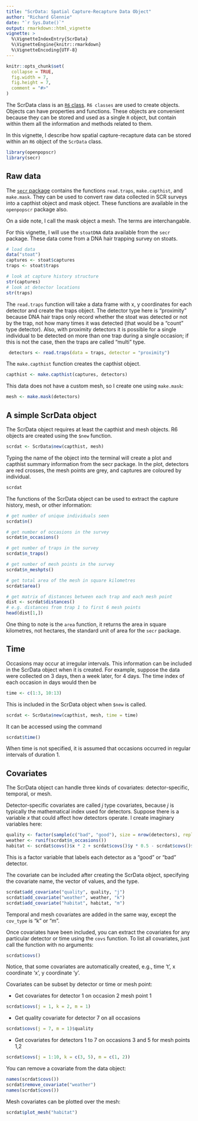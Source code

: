 ```yaml
---
title: "ScrData: Spatial Capture-Recapture Data Object"
author: "Richard Glennie"
date: "`r Sys.Date()`"
output: rmarkdown::html_vignette
vignette: >
  %\VignetteIndexEntry{ScrData}
  %\VignetteEngine{knitr::rmarkdown}
  %\VignetteEncoding{UTF-8}
---
```


```r
knitr::opts_chunk$set(
  collapse = TRUE,
  fig.width = 7, 
  fig.height = 7, 
  comment = "#>"
)
```

The ScrData class is an [<code>R6</code> class](https://cran.r-project.org/web/packages/R6/vignettes/Introduction.html). <code>R6 classes</code> are used to create objects. Objects can have properties and functions. These objects are convenient because they can be stored and used as a single <code>R</code> object, but contain within them all the information and methods related to them. 

In this vignette, I describe how spatial capture-recapture data can be stored within an <code>R6</code> object of the <code>ScrData</code> class. 

```r
library(openpopscr)
library(secr)
```

## Raw data 

The [<code>secr</code> package](https://cran.r-project.org/package=secr) contains the functions <code>read.traps</code>, <code>make.capthist</code>, and <code>make.mask</code>. They can be used to convert raw data collected in SCR surveys into a capthist object and mask object. These functions are available in the <code>openpopscr</code> package also. 

On a side note, I call the mask object a mesh. The terms are interchangable. 

For this vignette, I will use the <code>stoatDNA</code> data available from the <code>secr</code> package. These data
come from a DNA hair trapping survey on stoats. 

```r
# load data 
data("stoat")
captures <- stoat$captures
traps <- stoat$traps

# look at capture history structure 
str(captures)
# look at detector locations 
str(traps)
```

The <code>read.traps</code> function will take a data frame with x, y coordinates for each detector and create
 the traps object. The detector type here is "proximity" because DNA hair traps only record whether the stoat 
 was detected or not by the trap, not how many times it was detected (that would be a "count" type detector). Also, with proximity detectors it is possible for a single individual to be
 detected on more than one trap during a single occasion; if this is not the case,
 then the traps are called "multi" type.  
 
```r
 detectors <- read.traps(data = traps, detector = "proximity")
```

The <code>make.capthist</code> function creates the capthist object. 

```r
capthist <- make.capthist(captures, detectors)
```


This data does not have a custom mesh, so I create one using <code>make.mask</code>: 
```r
mesh <- make.mask(detectors)
```

## A simple ScrData object 

The ScrData object requires at least the capthist and mesh objects. R6 objects are created using the <code>$new</code> function. 

```r
scrdat <- ScrData$new(capthist, mesh)
```

Typing the name of the object into the terminal will create a plot and capthist summary information from the secr package. In the plot, 
detectors are red crosses, the mesh points are grey, and captures are coloured by individual. 

```r
scrdat
```

The functions of the ScrData object can be used to extract the capture history, mesh, or other information: 
```r
# get number of unique individuals seen 
scrdat$n()

# get number of occasions in the survey 
scrdat$n_occasions()

# get number of traps in the survey 
scrdat$n_traps()

# get number of mesh points in the survey 
scrdat$n_meshpts()

# get total area of the mesh in square kilometres 
scrdat$area()

# get matrix of distances between each trap and each mesh point 
dist <- scrdat$distances()
# e.g. distances from trap 1 to first 6 mesh points 
head(dist[1,])
```

One thing to note is the <code>area</code> function, it returns the area in square kilometres, not hectares, the standard unit of area for the <code>secr</code> package. 

## Time 

Occasions may occur at irregular intervals. This information can be included in the ScrData object when it is created. For example, suppose the data were collected on $3$ days, then a week later, for $4$ days. The time index of each occasion in days would then be 
```r
time <- c(1:3, 10:13)
```

This is included in the ScrData object when <code>$new</code> is called. 

```r
scrdat <- ScrData$new(capthist, mesh, time = time)
```

It can be accessed using the command 
```r
scrdat$time()
```

When time is not specified, it is assumed that occasions occurred in regular intervals of 
duration $1$. 

## Covariates 

The ScrData object can handle three kinds of covariates: detector-specific, temporal, or mesh. 

Detector-specific covariates are called $j$ type covariates, because $j$ is typically the mathematical index used for detectors. 
Suppose there is a variable $x$ that could affect how detectors operate. I create imaginary variables here: 

```r
quality <- factor(sample(c("bad", "good"), size = nrow(detectors), replace = TRUE))
weather <- runif(scrdat$n_occasions())
habitat <- scrdat$covs()$x * 2 + scrdat$covs()$y * 0.5 - scrdat$covs()$x*scrdat$covs()$y*2
```

This is a factor variable that labels each detector as a "good" or "bad" detector. 

The covariate can be included after creating the ScrData object, specifying the covariate name, the vector of values, and the 
type. 

```r
scrdat$add_covariate("quality", quality, "j")
scrdat$add_covariate("weather", weather, "k")
scrdat$add_covariate("habitat", habitat, "m")
```

Temporal and mesh covariates are added in the same way, except the <code>cov_type</code> is "k" or "m". 

Once covariates have been included, you can extract the covariates for any particular detector or time using the <code>covs</code> function. To list all covariates, just call the function with no arguments: 

```r
scrdat$covs()
```

Notice, that some covariates are automatically created, e.g., time 't', x coordinate 'x', y coordinate 'y'. 

Covariates can be subset by detector or time or mesh point:  

- Get covariates for detector 1 on occasion 2 mesh point 1
```r

scrdat$covs(j = 1, k = 2, m = 1)
```

- Get quality covariate for detector 7 on all occasions 
```r

scrdat$covs(j = 7, m = 1)$quality
```

- Get covariates for detectors 1 to 7 on occasions 3 and 5 for mesh points 1,2
```r

scrdat$covs(j = 1:10, k = c(3, 5), m = c(1, 2))
```

You can remove a covariate from the data object:
```r
names(scrdat$covs())
scrdat$remove_covariate("weather")
names(scrdat$covs())
```

Mesh covariates can be plotted over the mesh: 
```r
scrdat$plot_mesh("habitat")
```
